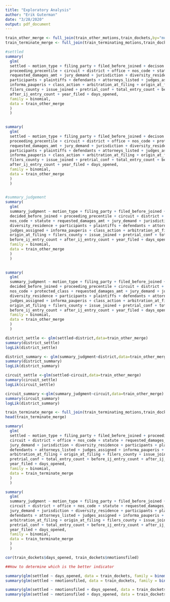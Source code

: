 ```yaml
---
title: "Exploratory Analysis"
author: "Erik Guterman"
date: "3/28/2020"
output: pdf_document
---
```


```R
train_other_merge <- full_join(train_other_motions,train_dockets,by="mudac_id")
train_terminate_merge <- full_join(train_terminating_motions,train_dockets,by="mudac_id")
```


```R
#settled
summary(
  glm(
  settled ~ motion_type + filing_party + filed_before_joined + decison + decided_before_joined +
  proceeding_precentile + circuit + district + office + nos_code + statute +
  requested_damages_amt + jury_demand + jurisdiction + diversity_residence +
  participants + plaintiffs + defendants + attorneys_listed + judges_assigned +
  informa_pauperis + class_action + arbitration_at_filing + origin_at_filing +
  filers_county + issue_joined + pretrial_conf + total_entry_count + before_ij_entry_count +
  after_ij_entry_count + year_filed + days_opened,
  family = binomial,
  data = train_other_merge
  )
  )
  
```

```R
summary(
  glm(
  settled ~ motion_type + filing_party + filed_before_joined + decison + decided_before_joined +
  proceeding_precentile + circuit + district + office + nos_code + protected_class +
  requested_damages_amt + jury_demand + jurisdiction + diversity_residence +
  participants + plaintiffs + defendants + attorneys_listed + judges_assigned +
  informa_pauperis + class_action + arbitration_at_filing + origin_at_filing +
  filers_county + issue_joined + pretrial_conf + total_entry_count + before_ij_entry_count +
  after_ij_entry_count + year_filed + days_opened,
  family = binomial,
  data = train_other_merge
  )
  )
  
```


```R
#summary_judgement
summary(
  glm(
  summary_judgment ~ motion_type + filing_party + filed_before_joined + decison +
  decided_before_joined + proceeding_precentile + circuit + district + office +
  nos_code + statute + requested_damages_amt + jury_demand + jurisdiction +
  diversity_residence + participants + plaintiffs + defendants + attorneys_listed +
  judges_assigned + informa_pauperis + class_action + arbitration_at_filing +
  origin_at_filing + filers_county + issue_joined + pretrial_conf + total_entry_count +
  before_ij_entry_count + after_ij_entry_count + year_filed + days_opened,
  family = binomial,
  data = train_other_merge
  )
  )
  
```


```R
summary(
  glm(
  summary_judgment ~ motion_type + filing_party + filed_before_joined + decison +
  decided_before_joined + proceeding_precentile + circuit + district + office +
  nos_code + protected_class + requested_damages_amt + jury_demand + jurisdiction +
  diversity_residence + participants + plaintiffs + defendants + attorneys_listed +
  judges_assigned + informa_pauperis + class_action + arbitration_at_filing +
  origin_at_filing + filers_county + issue_joined + pretrial_conf + total_entry_count +
  before_ij_entry_count + after_ij_entry_count + year_filed + days_opened,
  family = binomial,
  data = train_other_merge
  )
  )
```

```R
district_settle <- glm(settled~district,data=train_other_merge)
summary(district_settle)
logLik(district_settle)
```

```R
district_summary <- glm(summary_judgment~district,data=train_other_merge)
summary(district_summary)
logLik(district_summary)
```

```R
circuit_settle <-glm(settled~circuit,data=train_other_merge)
summary(circuit_settle)
logLik(circuit_settle)
```

```R
circuit_summary <-glm(summary_judgment~circuit,data=train_other_merge)
summary(circuit_summary)
logLik(district_summary)
```

```R
train_terminate_merge <- full_join(train_terminating_motions,train_dockets,by="mudac_id")
head(train_terminate_merge)
```

```R
summary(
  glm(
  settled ~ motion_type + filing_party + filed_before_joined + proceeding_precentile +
  circuit + district + office + nos_code + statute + requested_damages_amt +
  jury_demand + jurisdiction + diversity_residence + participants + plaintiffs +
  defendants + attorneys_listed + judges_assigned + informa_pauperis + class_action +
  arbitration_at_filing + origin_at_filing + filers_county + issue_joined +
  pretrial_conf + total_entry_count + before_ij_entry_count + after_ij_entry_count +
  year_filed + days_opened,
  family = binomial,
  data = train_terminate_merge
  )
  )
```

```R
summary(
  glm(
  summary_judgment ~ motion_type + filing_party + filed_before_joined + proceeding_precentile +
  circuit + district + office + nos_code + statute + requested_damages_amt +
  jury_demand + jurisdiction + diversity_residence + participants + plaintiffs +
  defendants + attorneys_listed + judges_assigned + informa_pauperis + class_action +
  arbitration_at_filing + origin_at_filing + filers_county + issue_joined +
  pretrial_conf + total_entry_count + before_ij_entry_count + after_ij_entry_count +
  year_filed + days_opened,
  family = binomial,
  data = train_terminate_merge
  )
  )
```

```r
cor(train_dockets$days_opened, train_dockets$nmotionsfiled)

##How to determine which is the better indicator

summary(glm(settled ~ days_opened, data = train_dockets, family = binomial()))
summary(glm(settled ~ nmotionsfiled, data = train_dockets, family = binomial()))

summary(glm(settled ~ nmotionsfiled + days_opened, data = train_dockets, family = binomial()))
summary(glm(settled ~ nmotionsfiled + days_opened, data = train_dockets, family = binomial()))
```
